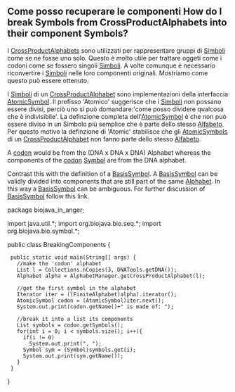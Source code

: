 == Come posso recuperare le componenti How do I break Symbols from CrossProductAlphabets into their component Symbols? ==

I [[Biojava:Cookbook:Alphabets:CrossProduct|CrossProductAlphabets]] sono utilizzati per rappresentare gruppi di [http://www.biojava.org/docs/api14/org/biojava/bio/symbol/Symbol.html Simboli] come se ne fosse uno solo. Questo è molto utile per trattare oggeti come i codoni come se fossero singoli [http://www.biojava.org/docs/api14/org/biojava/bio/symbol/Symbol.html Simboli]. A volte comunque è necessario riconvertire i [http://www.biojava.org/docs/api14/org/biojava/bio/symbol/Symbol.html Simboli] nelle loro componenti originali. Mostriamo come questo può essere ottenuto.

I [http://www.biojava.org/docs/api14/org/biojava/bio/symbol/Symbol.html Simboli] di un [[Biojava:Cookbook:Alphabets:CrossProduct|CrossProductAlphabet]] sono implementazioni della interfaccia [http://www.biojava.org/docs/api14/org/biojava/bio/symbol/AtomicSymbol.html AtomicSymbol]. Il prefisso 'Atomico' suggerisce che i [http://www.biojava.org/docs/api14/org/biojava/bio/symbol/Symbol.html Simboli] non possano essere divisi, perciò uno si può domandare:'come posso dividere qualcosa che è indivisibile'. La definzione completa dell'[http://www.biojava.org/docs/api14/org/biojava/bio/symbol/AtomicSymbol.html AtomicSymbol] è che non può essere diviso in un Simbolo più semplice che è parte dello stesso [http://www.biojava.org/docs/api14/org/biojava/bio/symbol/Alphabet.html Alfabeto]. Per questo motivo la definzione di 'Atomic' stabilisce che gli [http://www.biojava.org/docs/api14/org/biojava/bio/symbol/AtomicSymbol.html AtomicSymbols] di un [[Biojava:Cookbook:Alphabets:CrossProduct|CrossProductAlphabet]] non fanno parte dello stesso [http://www.biojava.org/docs/api14/org/biojava/bio/symbol/Alphabet.html Alfabeto]. 

A [[wp:codon|codon]] would be from the (DNA x DNA x DNA) Alphabet whereas the components of the [[wp:codon|codon]] [http://www.biojava.org/docs/api14/org/biojava/bio/symbol/Symbol.html Symbol] are from the DNA alphabet.

Contrast this with the definition of a [http://www.biojava.org/docs/api14/org/biojava/bio/symbol/BasisSymbol.html BasisSymbol]. A [http://www.biojava.org/docs/api14/org/biojava/bio/symbol/BasisSymbol.html BasisSymbol] can be validly divided into components that are still part of the same [http://www.biojava.org/docs/api14/org/biojava/bio/symbol/Alphabet.html Alphabet]. In this way a [http://www.biojava.org/docs/api14/org/biojava/bio/symbol/BasisSymbol.html BasisSymbol] can be ambiguous. For further discussion of [http://www.biojava.org/docs/api14/org/biojava/bio/symbol/BasisSymbol.html BasisSymbol] follow this link.

<java>
package biojava_in_anger;

import java.util.*;
import org.biojava.bio.seq.*;
import org.biojava.bio.symbol.*;

public class BreakingComponents {
  public static void main(String[] args) {
    //make the 'codon' alphabet
    List l = Collections.nCopies(3, DNATools.getDNA());
    Alphabet alpha = AlphabetManager.getCrossProductAlphabet(l);

    //get the first symbol in the alphabet
    Iterator iter = ((FiniteAlphabet)alpha).iterator();
    AtomicSymbol codon = (AtomicSymbol)iter.next();
    System.out.print(codon.getName()+" is made of: ");

    //break it into a list its components
    List symbols = codon.getSymbols();
    for(int i = 0; i < symbols.size(); i++){
      if(i != 0)
        System.out.print(", ");
      Symbol sym = (Symbol)symbols.get(i);
      System.out.print(sym.getName());
    }
  }
}
</java>